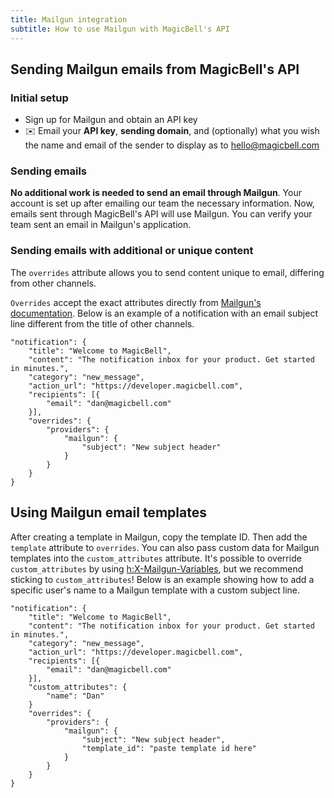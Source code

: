 ```yaml
---
title: Mailgun integration
subtitle: How to use Mailgun with MagicBell's API
---
```


## Sending Mailgun emails from MagicBell's API

### Initial setup

- Sign up for Mailgun and obtain an API key
- ✉️ Email your **API key**, **sending domain**, and (optionally) what you wish the name and email of the sender to display as to hello@magicbell.com

### Sending emails

**No additional work is needed to send an email through Mailgun**. Your account is set up after emailing our team the necessary information. Now, emails sent through MagicBell's API will use Mailgun. You can verify your team sent an email in Mailgun's application.

### Sending emails with additional or unique content

The `overrides` attribute allows you to send content unique to email, differing from other channels.

`Overrides` accept the exact attributes directly from [Mailgun's documentation](https://documentation.mailgun.com/en/latest/api-sending.html#sending). Below is an example of a notification with an email subject line different from the title of other channels.

```shell hideHeader
"notification": {
    "title": "Welcome to MagicBell",
    "content": "The notification inbox for your product. Get started in minutes.",
    "category": "new_message",
    "action_url": "https://developer.magicbell.com",
    "recipients": [{
        "email": "dan@magicbell.com"
    }],
    "overrides": {
        "providers": {
            "mailgun": {
                "subject": "New subject header"
            }
        }
    }
}
```

## Using Mailgun email templates

After creating a template in Mailgun, copy the template ID. Then add the `template` attribute to `overrides`. You can also pass custom data for Mailgun templates into the `custom_attributes` attribute. It's possible to override `custom_attributes` by using [h:X-Mailgun-Variables](https://documentation.mailgun.com/en/latest/user_manual.html#templates), but we recommend sticking to `custom_attributes`! Below is an example showing how to add a specific user's name to a Mailgun template with a custom subject line.

```shell hideHeader
"notification": {
    "title": "Welcome to MagicBell",
    "content": "The notification inbox for your product. Get started in minutes.",
    "category": "new_message",
    "action_url": "https://developer.magicbell.com",
    "recipients": [{
        "email": "dan@magicbell.com"
    }],
    "custom_attributes": {
        "name": "Dan"
    }
    "overrides": {
        "providers": {
            "mailgun": {
                "subject": "New subject header",
                "template_id": "paste template id here"
            }
        }
    }
}
```